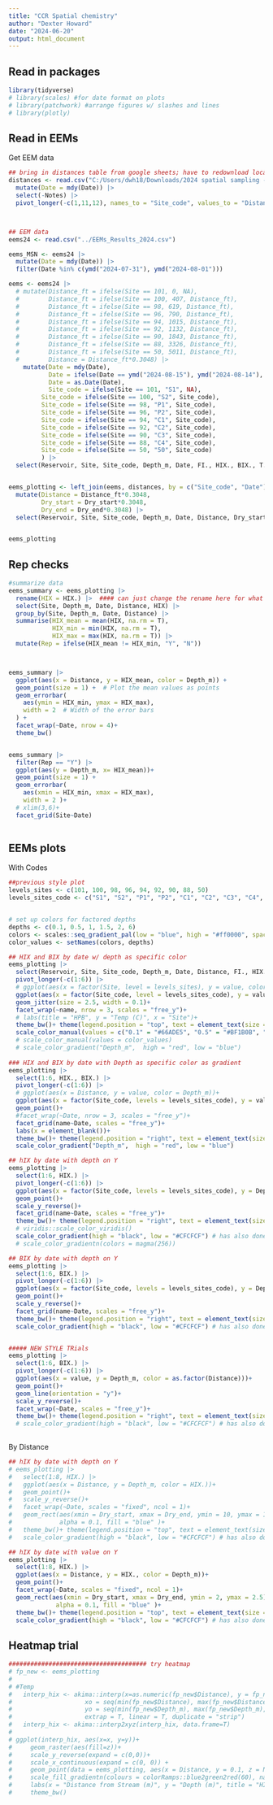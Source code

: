 ```yaml
---
title: "CCR Spatial chemistry"
author: "Dexter Howard"
date: "2024-06-20"
output: html_document
---
```


## Read in packages 

```r
library(tidyverse)
# library(scales) #for date format on plots
# library(patchwork) #arrange figures w/ slashes and lines
# library(plotly)


```


## Read in EEMs

Get EEM data 

```r
## bring in distances table from google sheets; have to redownload locally each time 
distances <- read.csv("C:/Users/dwh18/Downloads/2024 spatial sampling - Distances.csv") |> 
  mutate(Date = mdy(Date)) |> 
  select(-Notes) |> 
  pivot_longer(-c(1,11,12), names_to = "Site_code", values_to = "Distance_ft")



## EEM data
eems24 <- read.csv("../EEMs_Results_2024.csv")

eems_MSN <- eems24 |> 
  mutate(Date = mdy(Date)) |> 
  filter(Date %in% c(ymd("2024-07-31"), ymd("2024-08-01")))

eems <- eems24 |> 
  # mutate(Distance_ft = ifelse(Site == 101, 0, NA),
  #        Distance_ft = ifelse(Site == 100, 407, Distance_ft),
  #        Distance_ft = ifelse(Site == 98, 619, Distance_ft),
  #        Distance_ft = ifelse(Site == 96, 790, Distance_ft),
  #        Distance_ft = ifelse(Site == 94, 1015, Distance_ft),
  #        Distance_ft = ifelse(Site == 92, 1132, Distance_ft),
  #        Distance_ft = ifelse(Site == 90, 1843, Distance_ft),
  #        Distance_ft = ifelse(Site == 88, 3326, Distance_ft),
  #        Distance_ft = ifelse(Site == 50, 5011, Distance_ft),
  #        Distance = Distance_ft*0.3048) |> 
    mutate(Date = mdy(Date),
           Date = ifelse(Date == ymd("2024-08-15"), ymd("2024-08-14"), Date),
           Date = as.Date(Date),
           Site_code = ifelse(Site == 101, "S1", NA),
         Site_code = ifelse(Site == 100, "S2", Site_code),
         Site_code = ifelse(Site == 98, "P1", Site_code),
         Site_code = ifelse(Site == 96, "P2", Site_code),
         Site_code = ifelse(Site == 94, "C1", Site_code),
         Site_code = ifelse(Site == 92, "C2", Site_code),
         Site_code = ifelse(Site == 90, "C3", Site_code),
         Site_code = ifelse(Site == 88, "C4", Site_code),
         Site_code = ifelse(Site == 50, "50", Site_code)
         ) |> 
  select(Reservoir, Site, Site_code, Depth_m, Date, FI., HIX., BIX., T., A., A.T., a254, a350, A254, A350 )


eems_plotting <- left_join(eems, distances, by = c("Site_code", "Date")) |> 
  mutate(Distance = Distance_ft*0.3048,
         Dry_start = Dry_start*0.3048,
         Dry_end = Dry_end*0.3048) |> 
  select(Reservoir, Site, Site_code, Depth_m, Date, Distance, Dry_start, Dry_end, FI., HIX., BIX., T., A., A.T., a254, a350)


eems_plotting

```


## Rep checks 

```r
#summarize data 
eems_summary <- eems_plotting |> 
  rename(HIX = HIX.) |>  #### can just change the rename here for what value you want to look at
  select(Site, Depth_m, Date, Distance, HIX) |> 
  group_by(Site, Depth_m, Date, Distance) |> 
  summarise(HIX_mean = mean(HIX, na.rm = T),
            HIX_min = min(HIX, na.rm = T),
            HIX_max = max(HIX, na.rm = T)) |> 
  mutate(Rep = ifelse(HIX_mean != HIX_min, "Y", "N"))



eems_summary |> 
  ggplot(aes(x = Distance, y = HIX_mean, color = Depth_m)) +
  geom_point(size = 1) +  # Plot the mean values as points
  geom_errorbar(
    aes(ymin = HIX_min, ymax = HIX_max),
    width = 2  # Width of the error bars
  ) +
  facet_wrap(~Date, nrow = 4)+
  theme_bw()


eems_summary |> 
  filter(Rep == "Y") |> 
  ggplot(aes(y = Depth_m, x= HIX_mean))+
  geom_point(size = 1) +  
  geom_errorbar(
    aes(xmin = HIX_min, xmax = HIX_max),
    width = 2 )+
  # xlim(3,6)+
  facet_grid(Site~Date)
  


```



## EEMs plots 

With Codes 

```r
##previous style plot
levels_sites <- c(101, 100, 98, 96, 94, 92, 90, 88, 50)
levels_sites_code <- c("S1", "S2", "P1", "P2", "C1", "C2", "C3", "C4", "50")


# set up colors for factored depths 
depths <- c(0.1, 0.5, 1, 1.5, 2, 6)
colors <- scales::seq_gradient_pal(low = "blue", high = "#ff0000", space = "Lab")(1:6/6)
color_values <- setNames(colors, depths)

## HIX and BIX by date w/ depth as specific color 
eems_plotting |> 
  select(Reservoir, Site, Site_code, Depth_m, Date, Distance, FI., HIX., BIX.) |> 
  pivot_longer(-c(1:6)) |> 
  # ggplot(aes(x = factor(Site, level = levels_sites), y = value, color = factor(Depth_m)))+
  ggplot(aes(x = factor(Site_code, level = levels_sites_code), y = value, color = factor(Depth_m)))+
  geom_jitter(size = 2.5, width = 0.1)+
  facet_wrap(~name, nrow = 3, scales = "free_y")+
  # labs(title = "HPB", y = "Temp (C)", x = "Site")+
  theme_bw()+ theme(legend.position = "top", text = element_text(size = 18))+
  scale_color_manual(values = c("0.1" = "#66ADE5", "0.5" = "#BF1B0B", "1.5" = "#FFC465", "2" = "#009E73", "6" = "#252A52"))
  # scale_color_manual(values = color_values)
  # scale_color_gradient("Depth_m",  high = "red", low = "blue") 
  
### HIX and BIX by date with Depth as specific color as gradient 
eems_plotting |>
  select(1:6, HIX., BIX.) |> 
  pivot_longer(-c(1:6)) |>
  # ggplot(aes(x = Distance, y = value, color = Depth_m))+
  ggplot(aes(x = factor(Site_code, levels = levels_sites_code), y = value, color = Depth_m))+
  geom_point()+
  #facet_wrap(~Date, nrow = 3, scales = "free_y")+
  facet_grid(name~Date, scales = "free_y")+
  labs(x = element_blank())+
  theme_bw()+ theme(legend.position = "right", text = element_text(size = 14))+
  scale_color_gradient("Depth_m",  high = "red", low = "blue")

## hIX by date with depth on Y
eems_plotting |>
  select(1:6, HIX.) |> 
  pivot_longer(-c(1:6)) |>
  ggplot(aes(x = factor(Site_code, levels = levels_sites_code), y = Depth_m, color = value))+
  geom_point()+
  scale_y_reverse()+
  facet_grid(name~Date, scales = "free_y")+ 
  theme_bw()+ theme(legend.position = "right", text = element_text(size = 14))+
  # viridis::scale_color_viridis()
  scale_color_gradient(high = "black", low = "#CFCFCF") # has also done red to blue w/ some luck
  # scale_color_gradientn(colors = magma(256))

## BIX by date with depth on Y
eems_plotting |>
  select(1:6, BIX.) |> 
  pivot_longer(-c(1:6)) |>
  ggplot(aes(x = factor(Site_code, levels = levels_sites_code), y = Depth_m, color = value))+
  geom_point()+
  scale_y_reverse()+
  facet_grid(name~Date, scales = "free_y")+ 
  theme_bw()+ theme(legend.position = "right", text = element_text(size = 14))+
  scale_color_gradient(high = "black", low = "#CFCFCF") # has also done red to blue w/ some luck


##### NEW STYLE TRials 
eems_plotting |>
  select(1:6, BIX.) |> 
  pivot_longer(-c(1:6)) |>
  ggplot(aes(x = value, y = Depth_m, color = as.factor(Distance)))+
  geom_point()+
  geom_line(orientation = "y")+
  scale_y_reverse()+
  facet_wrap(~Date, scales = "free_y")+ 
  theme_bw()+ theme(legend.position = "right", text = element_text(size = 14))
  # scale_color_gradient(high = "black", low = "#CFCFCF") # has also done red to blue w/ some luck
  

```


By Distance 

```r

## hIX by date with depth on Y
# eems_plotting |>
#   select(1:8, HIX.) |> 
#   ggplot(aes(x = Distance, y = Depth_m, color = HIX.))+
#   geom_point()+
#   scale_y_reverse()+
#   facet_wrap(~Date, scales = "fixed", ncol = 1)+ 
#   geom_rect(aes(xmin = Dry_start, xmax = Dry_end, ymin = 10, ymax = 12), 
#             alpha = 0.1, fill = "blue" )+
#   theme_bw()+ theme(legend.position = "top", text = element_text(size = 18))+
#   scale_color_gradient(high = "black", low = "#CFCFCF") # has also done red to blue w/ some luck

## hIX by date with value on Y
eems_plotting |>
  select(1:8, HIX.) |> 
  ggplot(aes(x = Distance, y = HIX., color = Depth_m))+
  geom_point()+
  facet_wrap(~Date, scales = "fixed", ncol = 1)+ 
  geom_rect(aes(xmin = Dry_start, xmax = Dry_end, ymin = 2, ymax = 2.5), 
             alpha = 0.1, fill = "blue" )+
  theme_bw()+ theme(legend.position = "top", text = element_text(size = 18))+
  scale_color_gradient(high = "black", low = "#CFCFCF") # has also done red to blue w/ some luck


```




## Heatmap trial 

```r
###################################### try heatmap
# fp_new <- eems_plotting 
# 
# #Temp
#   interp_hix <- akima::interp(x=as.numeric(fp_new$Distance), y = fp_new$Depth_m, z = fp_new$HIX.,
#                    xo = seq(min(fp_new$Distance), max(fp_new$Distance), by = 50),
#                    yo = seq(min(fp_new$Depth_m), max(fp_new$Depth_m), by = 0.5),
#                    extrap = T, linear = T, duplicate = "strip")
#   interp_hix <- akima::interp2xyz(interp_hix, data.frame=T)
# 
# ggplot(interp_hix, aes(x=x, y=y))+
#     geom_raster(aes(fill=z))+
#     scale_y_reverse(expand = c(0,0))+
#     scale_x_continuous(expand = c(0, 0)) +
#     geom_point(data = eems_plotting, aes(x = Distance, y = 0.1, z = NULL), pch = 25, size = 3, fill = "black")+ #to mark sample sites 
#     scale_fill_gradientn(colours = colorRamps::blue2green2red(60), na.value="gray")+
#     labs(x = "Distance from Stream (m)", y = "Depth (m)", title = "HIX CCR 22may24")+
#     theme_bw()

```





